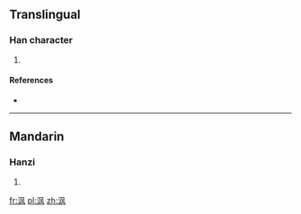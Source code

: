 {{also|渢}}
==Translingual==

===Han character===
{{Han char|rn=85|rad=水|as=04|sn=7|four=|canj=EHNK}}

# {{defn|Han|sort=水04}}

====References====
* {{Han ref|kx=0612.121|hdz=31570.040|uh=6CA8|ud=27816}}

----

==Mandarin==

===Hanzi===
{{cmn-hanzi|pin=[[féng]] ([[feng2]])|wg=feng<sup>2</sup>}}

# {{defn|lang=cmn|sort=水04}}

[[fr:沨]]
[[pl:沨]]
[[zh:沨]]